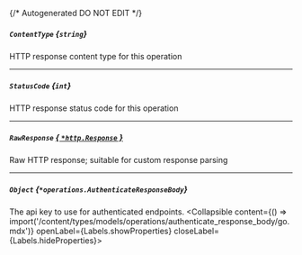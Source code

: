 {/* Autogenerated DO NOT EDIT  */}

##### `ContentType` *{`string`}*
HTTP response content type for this operation

---
##### `StatusCode` *{`int`}*
HTTP response status code for this operation

---
##### `RawResponse` [*{ `*http.Response` }*](https://pkg.go.dev/net/http#Response)
Raw HTTP response; suitable for custom response parsing

---
##### `Object` *{`*operations.AuthenticateResponseBody`}*
The api key to use for authenticated endpoints.
<Collapsible content={() => import('/content/types/models/operations/authenticate_response_body/go.mdx')} openLabel={Labels.showProperties} closeLabel={Labels.hideProperties}>
</Collapsible>


